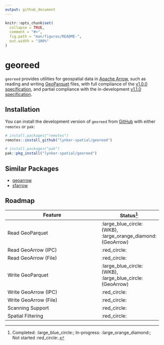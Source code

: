 ```yaml
---
output: github_document
---
```


<!-- README.md is generated from README.Rmd. Please edit that file -->

```r
knitr::opts_chunk$set(
  collapse = TRUE,
  comment = "#>",
  fig.path = "man/figures/README-",
  out.width = "100%"
)
```

# georeed

<!-- badges: start -->
<!-- badges: end -->

`georeed` provides utilities for geospatial data in [Apache Arrow](https://arrow.apache.org/), such as reading and writing
[GeoParquet](https://geoparquet.org/) files, with full compliance of the [v1.0.0 specification](https://geoparquet.org/releases/v1.0.0/), and partial
compliance with the in-development [v1.1.0 specification](https://github.com/opengeospatial/geoparquet/blob/eec4cf8e6891147b91049fc283727f837438a35a/format-specs/geoparquet.md).

## Installation

You can install the development version of `georeed` from [GitHub](https://github.com/) with either `remotes` or `pak`:

``` r
# install.packages("remotes")
remotes::install_github("lynker-spatial/georeed")

# install.packages("pak")
pak::pkg_install("lynker-spatial/georeed")
```

## Similar Packages

- [geoarrow](https://github.com/paleolimbot/geoarrow)
- [sfarrow](https://github.com/wcjochem/sfarrow)

## Roadmap

Feature               | Status[^1] 
--------------------- | ------
Read GeoParquet       | :large_blue_circle: (WKB), :large_orange_diamond: (GeoArrow)
Read GeoArrow (IPC)   | :red_circle:
Read GeoArrow (File)  | :red_circle:
Write GeoParquet      | :large_blue_circle: (WKB), :large_blue_circle: (GeoArrow)
Write GeoArrow (IPC)  | :red_circle:
Write GeoArrow (File) | :red_circle:
Scanning Support      | :red_circle:
Spatial Filtering     | :red_circle:


[^1]: Completed: :large_blue_circle:; In-progress: :large_orange_diamond:; Not started :red_circle:.

